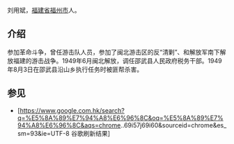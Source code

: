 {{Expand|time=2016-01-15T06:53:58+00:00}}
刘用斌{{BD||？|1949年}}，[[福建省|福建省]][[福州市|福州市]]人。
==介绍==
参加革命斗争，曾任游击队人员，参加了闽北游击区的反“清剿”、和解放军南下解放福建的游击战争。1949年6月闽北解放，调任邵武县人民政府税务干部。1949年8月3日在邵武县沿山乡执行任务时被匪帮杀害。
==参见==
*[https://www.google.com.hk/search?q=%E5%8A%89%E7%94%A8%E6%96%8C&oq=%E5%8A%89%E7%94%A8%E6%96%8C&aqs=chrome..69i57j69i60&sourceid=chrome&es_sm=93&ie=UTF-8 谷歌刷新结果] {{Wayback|url=https://www.google.com.hk/search?q=%E5%8A%89%E7%94%A8%E6%96%8C&oq=%E5%8A%89%E7%94%A8%E6%96%8C&aqs=chrome..69i57j69i60&sourceid=chrome&es_sm=93&ie=UTF-8 |date=20181007044916 }}